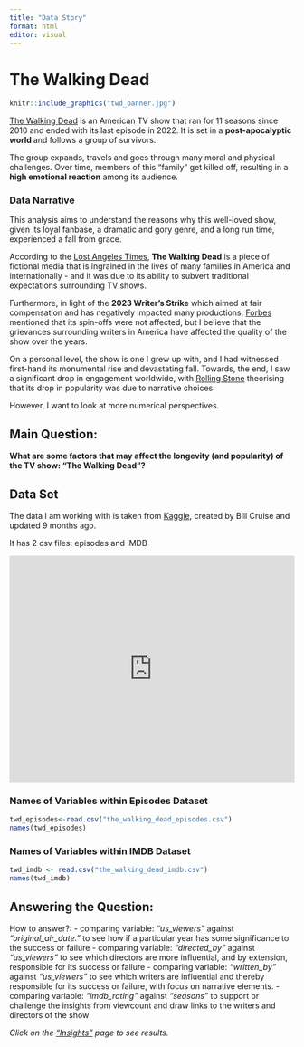 ```yaml
---
title: "Data Story"
format: html
editor: visual
---
```


# The Walking Dead

```r
knitr::include_graphics("twd_banner.jpg")
```

[The Walking Dead](https://en.wikipedia.org/wiki/The_Walking_Dead_(TV_series)) is an American TV show that ran for 11 seasons since 2010 and ended with its last episode in 2022. It is set in a <b> post-apocalyptic world </b> and follows a group of survivors.

The group expands, travels and goes through many moral and physical challenges. Over time, members of this "family" get killed off, resulting in a <b>high emotional reaction</b> among its audience.

### Data Narrative

This analysis aims to understand the reasons why this well-loved show, given its loyal fanbase, a dramatic and gory genre, and a long run time, experienced a fall from grace. 

According to the [Lost Angeles
Times](https://www.latimes.com/entertainment-arts/story/2022-11-20/the-walking-dead-took-the-television-revolution-to-a-whole-new-omigod-what-is-that-level),
**The Walking Dead** is a piece of fictional media that is ingrained in
the lives of many families in America and internationally - and it was
due to its ability to subvert traditional expectations surrounding TV
shows.

Furthermore, in light of the **2023 Writer's Strike** which aimed at
fair compensation and has negatively impacted many productions,
[Forbes](https://www.forbes.com/sites/paultassi/2023/09/02/amc-brokers-a-strike-deal-so-the-walking-dead-can-start-filming-again/?sh=5793fc8c9dc1)
mentioned that its spin-offs were not affected, but I believe that the
grievances surrounding writers in America have affected the quality of
the show over the years.

On a personal level, the show is one I grew up with, and I had witnessed first-hand its monumental
rise and devastating fall. Towards, the end, I saw a significant drop in
engagement worldwide, with [Rolling Stone](https://www.rollingstone.com/tv-movies/tv-movie-news/the-walking-dead-what-the-hell-happened-to-this-show-627893/)
theorising that its drop in popularity was due to narrative choices.

However, I want to look at more numerical perspectives.

## Main Question:

**What are some factors that may affect the longevity (and popularity) of the TV show: "The Walking Dead"?**

## Data Set

The data I am working with is taken from [Kaggle](https://www.kaggle.com/datasets/bcruise/the-walking-dead-episodes?resource=download), created by Bill Cruise and updated 9 months ago.

It has 2 csv files: episodes and IMDB

<iframe height="400" width="100%" frameborder="no" src="https://starrynad.shinyapps.io/Twd_datasetsApp/">

</iframe>

### Names of Variables within Episodes Dataset

```r
twd_episodes<-read.csv("the_walking_dead_episodes.csv")
names(twd_episodes)
```

### Names of Variables within IMDB Dataset

```r
twd_imdb <- read.csv("the_walking_dead_imdb.csv")
names(twd_imdb)
```

## Answering the Question:

How to answer?:
  - comparing variable: *"us_viewers"* against *"original_air_date."* to see how if a particular year has some significance to the success or failure 
  - comparing variable: *"directed_by"* against *"us_viewers"* to see which directors are more influential, and by extension, responsible for its success or failure
  - comparing variable: *"written_by"* against *"us_viewers"* to see which writers are influential and thereby responsible for its success or failure, with focus on narrative elements. 
  - comparing variable: *"imdb_rating"* against *"seasons"* to support or challenge the insights from viewcount and draw links to the writers and directors of the show 
  

*Click on the ["Insights"](https://nadia-irdina.github.io/nadia-irdina-local.github.io/insights.html) page to see results.*
